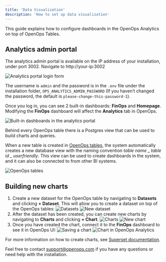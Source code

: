 ```yaml
---
title: 'Data Visualization'
description: 'How to set up data visualization'
---
```


This guide explains how to configure dashboards in the OpenOps Analytics on top of OpenOps Tables.

## Analytics admin portal

The analytics admin portal is available on the IP address of your installation, under port 3002.
Navigate to http://your-ip:3002

![Analytics portal login form](/images/analytics-signin.png)

The username is `admin` and the password is in the `.env` file under the installation folder, `OPS_ANALYTICS_ADMIN_PASSWORD` (If you haven’t changed the password, the default is `please-change-this-password-1`).

Once you log in, you can see 2 built-in dashboards: **FinOps** and **Homepage**. Modifying the **FinOps** dashboard will affect the **Analytics** tab in OpenOps.

![Built-in dashboards in the analytics portal](/images/analytics-builtin-dashboards.png)

Behind every OpenOps table there is a Postgres view that can be used to build charts and queries.

When a new table is created in [OpenOps tables](/reporting-analytics/tables/), the system automatically creates a new database view with the naming convention _table name \_ table id \_ userfriendly_. This view can be used to create dashboards in the system, and it can also be connected to from other BI systems.

![OpenOps tables](/images/analytics-tables.png)

## Building new charts

1. Create a new dataset for the OpenOps table by navigating to **Datasets** and clicking **+ Dataset**. This will allow you to create a dataset on top of the OpenOps tables:
    ![Datasets](/images/analytics-datasets.png)
    ![New dataset](/images/analytics-new-dataset.png)
2. After the dataset has been created, you can create new charts by navigating to **Charts** and clicking **+ Chart**.
    ![Charts](/images/analytics-charts.png)
    ![New chart](/images/analytics-new-chart.png)
3. Once you have created the chart, connect it to the **FinOps** dashboard to see it in OpenOps UI:
    ![Saving a chart](/images/analytics-save-chart.png)
    ![Chart in OpenOps Analytics](/images/analytics-chart-in-openops.png)

For more information on how to create charts, see [Superset documentation](https://superset.apache.org/docs/intro/).

Feel free to contact support@openops.com if you have any questions or need help with the installation.
